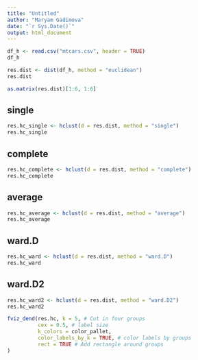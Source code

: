 ```yaml
---
title: "Untitled"
author: "Maryam Gadimova"
date: "`r Sys.Date()`"
output: html_document
---
```


```r
df_h <- read.csv("mtcars.csv", header = TRUE)
df_h
```


```r
res.dist <- dist(df_h, method = "euclidean")
res.dist
```

```r
as.matrix(res.dist)[1:6, 1:6]
```

## single
```r
res.hc_single <- hclust(d = res.dist, method = "single")
res.hc_single
```
## complete
```r
res.hc_complete <- hclust(d = res.dist, method = "complete")
res.hc_complete
```
## average
```r
res.hc_average <- hclust(d = res.dist, method = "average")
res.hc_average
```
## ward.D
```r
res.hc_ward <- hclust(d = res.dist, method = "ward.D")
res.hc_ward
```


## ward.D2
```r
res.hc_ward2 <- hclust(d = res.dist, method = "ward.D2")
res.hc_ward2
```


```r
fviz_dend(res.hc, k = 5, # Cut in four groups
          cex = 0.5, # label size
          k_colors = color_pallet,
          color_labels_by_k = TRUE, # color labels by groups
          rect = TRUE # Add rectangle around groups
)
```
